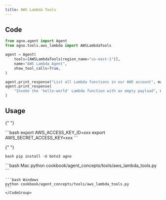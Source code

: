 ```yaml
---
title: AWS Lambda Tools
---
```


## Code

```python cookbook/agent_concepts/tools/aws_lambda_tools.py
from agno.agent import Agent
from agno.tools.aws_lambda import AWSLambdaTools

agent = Agent(
    tools=[AWSLambdaTools(region_name="us-east-1")],
    name="AWS Lambda Agent",
    show_tool_calls=True,
)

agent.print_response("List all Lambda functions in our AWS account", markdown=True)
agent.print_response(
    "Invoke the 'hello-world' Lambda function with an empty payload", markdown=True
)
```

## Usage

<Steps>
  <Snippet file="create-venv-step.mdx" />

{" "}

<Step title="Set your AWS credentials">
  ```bash export AWS_ACCESS_KEY_ID=xxx export AWS_SECRET_ACCESS_KEY=xxx ```
</Step>

{" "}

<Step title="Install libraries">```bash pip install -U boto3 agno ```</Step>

  <Step title="Run Agent">
    <CodeGroup>
    ```bash Mac
    python cookbook/agent_concepts/tools/aws_lambda_tools.py
    ```

    ```bash Windows
    python cookbook/agent_concepts/tools/aws_lambda_tools.py
    ```
    </CodeGroup>

  </Step>
</Steps>
